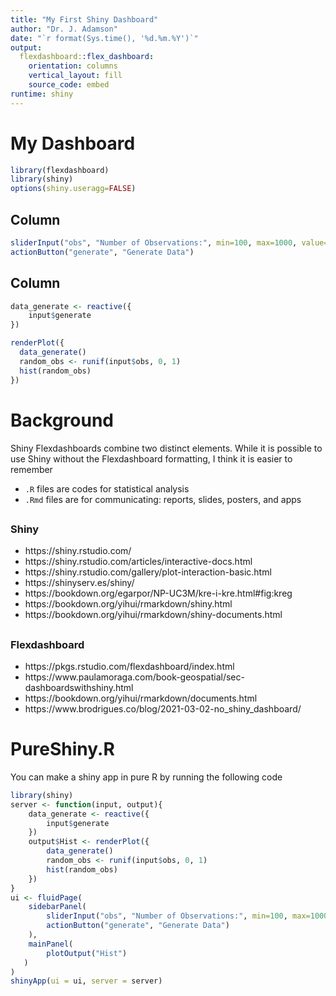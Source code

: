 ```yaml
---
title: "My First Shiny Dashboard"
author: "Dr. J. Adamson"
date: "`r format(Sys.time(), '%d.%m.%Y')`"
output:
  flexdashboard::flex_dashboard:
    orientation: columns
    vertical_layout: fill
    source_code: embed
runtime: shiny
---
```


# My Dashboard

```r
library(flexdashboard)
library(shiny)
options(shiny.useragg=FALSE)
```


Column {.sidebar}
-------------------------------------------------------------------
```r
sliderInput("obs", "Number of Observations:", min=100, max=1000, value=100)
actionButton("generate", "Generate Data")
```


Column
-------------------------------------------------------------------
```r
data_generate <- reactive({
    input$generate
})

renderPlot({
  data_generate()
  random_obs <- runif(input$obs, 0, 1)
  hist(random_obs)
})
```



# Background {data-navmenu='Background'}

Shiny Flexdashboards combine two distinct elements. While it is possible to use Shiny without the Flexdashboard formatting, I think it is easier to remember

* `.R` files are codes for statistical analysis
* `.Rmd` files are for communicating: reports, slides, posters, and apps

## {data=width=350}

### Shiny

* https://shiny.rstudio.com/
* https://shiny.rstudio.com/articles/interactive-docs.html
* https://shiny.rstudio.com/gallery/plot-interaction-basic.html
* https://shinyserv.es/shiny/
* https://bookdown.org/egarpor/NP-UC3M/kre-i-kre.html#fig:kreg
* https://bookdown.org/yihui/rmarkdown/shiny.html
* https://bookdown.org/yihui/rmarkdown/shiny-documents.html

## {data=width=350}

### Flexdashboard 

* https://pkgs.rstudio.com/flexdashboard/index.html
* https://www.paulamoraga.com/book-geospatial/sec-dashboardswithshiny.html
* https://bookdown.org/yihui/rmarkdown/documents.html
* https://www.brodrigues.co/blog/2021-03-02-no_shiny_dashboard/


# PureShiny.R {data-navmenu='Background'}

You can make a shiny app in pure R by running the following code 

```r
library(shiny)
server <- function(input, output){
    data_generate <- reactive({
        input$generate
    })    
    output$Hist <- renderPlot({
        data_generate()
        random_obs <- runif(input$obs, 0, 1)
        hist(random_obs)
    })
}
ui <- fluidPage(
    sidebarPanel(
        sliderInput("obs", "Number of Observations:", min=100, max=1000, value=100),
        actionButton("generate", "Generate Data")
    ),
    mainPanel(
        plotOutput("Hist")
   )
)
shinyApp(ui = ui, server = server)
```


<!-- ## COMPILE FROM CLI
    Rscript -e "rmarkdown::run('TrialApp1_Histogram_Dashboard.Rmd')"
-->

